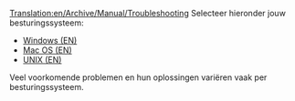 [[Translation:en/Archive/Manual/Troubleshooting]]
{{nl/Manual/Inhoudsopgave}}
Selecteer hieronder jouw besturingssysteem:

* [[en/Problems/Windows|Windows (EN)]]
* [[en/Problems/Mac|Mac OS (EN)]]
* [[en/Problems/Unix|UNIX (EN)]]

Veel voorkomende problemen en hun oplossingen variëren vaak per besturingssysteem.